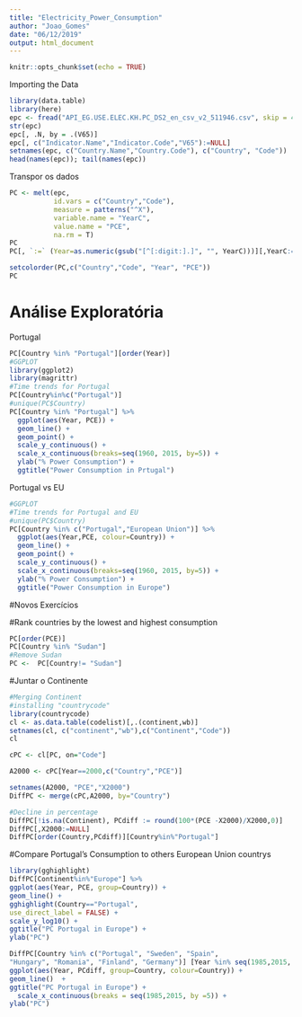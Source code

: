 ```yaml
---
title: "Electricity_Power_Consumption"
author: "Joao_Gomes"
date: "06/12/2019"
output: html_document
---
```


```r
knitr::opts_chunk$set(echo = TRUE)
```

Importing the Data

```r
library(data.table)
library(here)
epc <- fread("API_EG.USE.ELEC.KH.PC_DS2_en_csv_v2_511946.csv", skip = 4, h=T, check.names = T)
str(epc)
epc[, .N, by = .(V65)]
epc[, c("Indicator.Name","Indicator.Code","V65"):=NULL]
setnames(epc, c("Country.Name","Country.Code"), c("Country", "Code"))
head(names(epc)); tail(names(epc))
```

Transpor os dados

```r
PC <- melt(epc, 
           id.vars = c("Country","Code"),
           measure = patterns("^X"),
           variable.name = "YearC",
           value.name = "PCE",
           na.rm = T)
PC
PC[, `:=` (Year=as.numeric(gsub("[^[:digit:].]", "", YearC)))][,YearC:=NULL]

setcolorder(PC,c("Country","Code", "Year", "PCE"))
PC
```


# Análise Exploratória

Portugal
```r
PC[Country %in% "Portugal"][order(Year)]
#GGPLOT
library(ggplot2)
library(magrittr)
#Time trends for Portugal
PC[Country%in%c("Portugal")]
#unique(PC$Country)
PC[Country %in% "Portugal"] %>%
  ggplot(aes(Year, PCE)) +
  geom_line() +
  geom_point() +
  scale_y_continuous() +
  scale_x_continuous(breaks=seq(1960, 2015, by=5)) +
  ylab("% Power Consumption") +
  ggtitle("Power Consumption in Prtugal")
```

Portugal vs EU

```r
#GGPLOT
#Time trends for Portugal and EU
#unique(PC$Country)
PC[Country %in% c("Portugal","European Union")] %>%
  ggplot(aes(Year,PCE, colour=Country)) +
  geom_line() +
  geom_point() +
  scale_y_continuous() +
  scale_x_continuous(breaks=seq(1960, 2015, by=5)) +
  ylab("% Power Consumption") +
  ggtitle("Power Consumption in Europe")
```

#Novos Exercícios

#Rank countries by the lowest and highest consumption

```r
PC[order(PCE)]
PC[Country %in% "Sudan"]
#Remove Sudan
PC <-  PC[Country!= "Sudan"]
```

#Juntar o Continente

```r
#Merging Continent
#installing "countrycode"
library(countrycode)
cl <- as.data.table(codelist)[,.(continent,wb)]
setnames(cl, c("continent","wb"),c("Continent","Code"))
cl

cPC <- cl[PC, on="Code"]
```

```r
A2000 <- cPC[Year==2000,c("Country","PCE")]

setnames(A2000, "PCE","X2000")
DiffPC <- merge(cPC,A2000, by="Country")

#Decline in percentage
DiffPC[!is.na(Continent), PCdiff := round(100*(PCE -X2000)/X2000,0)]
DiffPC[,X2000:=NULL]
DiffPC[order(Country,PCdiff)][Country%in%"Portugal"]
```
#Compare Portugal's Consumption to others European Union countrys
```r
library(gghighlight)
DiffPC[Continent%in%"Europe"] %>%
ggplot(aes(Year, PCE, group=Country)) +
geom_line() +
gghighlight(Country=="Portugal",
use_direct_label = FALSE) +
scale_y_log10() +
ggtitle("PC Portugal in Europe") +
ylab("PC")
```

```r
DiffPC[Country %in% c("Portugal", "Sweden", "Spain",
"Hungary", "Romania", "Finland", "Germany")] [Year %in% seq(1985,2015, 1)] %>%
ggplot(aes(Year, PCdiff, group=Country, colour=Country)) +
geom_line()  +
ggtitle("PC Portugal in Europe") +
  scale_x_continuous(breaks = seq(1985,2015, by =5)) +
ylab("PC")
```
